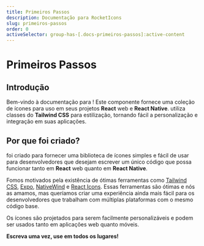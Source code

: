 ```yaml
---
title: Primeiros Passos
description: Documentação para RocketIcons
slug: primeiros-passos
order: 0
activeSelector: group-has-[.docs-primeiros-passos]:active-content
---
```



# Primeiros Passos

## Introdução

Bem-vindo à documentação para <RocketIconsTextDefault />!
Este componente fornece uma coleção de ícones para uso em seus projetos <SiReact className="-mt-1 icon-sky-800" /> **React** web e **React Native**.
<RocketIconsTextDefault /> utiliza classes do **Tailwind CSS** para estilização, tornando fácil a personalização e integração em suas aplicações.

## Por que foi criado?

<RocketIconsTextDefault /> foi criado para fornecer uma biblioteca de ícones simples e fácil de usar para desenvolvedores que desejam escrever um único código que possa funcionar tanto em **React** web quanto em **React Native**.


Fomos motivados pela existência de ótimas
ferramentas como
[<SiTailwindcss className="-mt-1" /> Tailwind CSS](https://tailwindcss.com/),
[<SiExpo className="-mt-1" /> Expo](https://expo.dev/),
[<SiReact className="-mt-1 icon-sky-500" /> NativeWind](https://nativewind.dev) e
[<SiReact className="-mt-1 icon-red-800" /> React Icons](https://react-icons.github.io/react-icons/).
Essas ferramentas são ótimas e nós as amamos, mas queríamos criar uma experiência ainda mais fácil
para os desenvolvedores que trabalham com múltiplas plataformas com o mesmo código base.

Os ícones são projetados para serem facilmente personalizáveis e podem ser usados tanto em aplicações web
quanto móveis.

**Escreva uma vez, use em todos os lugares!**

<Instalacao />

<Configuracao />

<Personalizacao />

<Contribuicao />